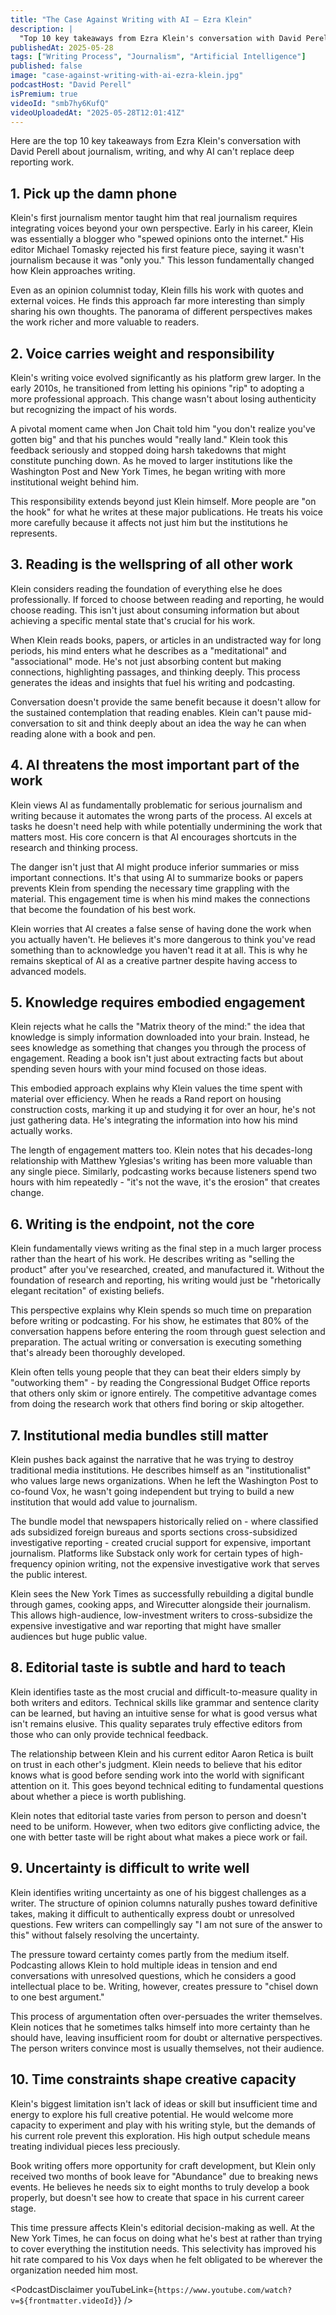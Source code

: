 ```yaml
---
title: "The Case Against Writing with AI — Ezra Klein"
description: |
  "Top 10 key takeaways from Ezra Klein's conversation with David Perell about journalism, writing, and why AI can't replace deep reporting work."
publishedAt: 2025-05-28
tags: ["Writing Process", "Journalism", "Artificial Intelligence"]
published: false
image: "case-against-writing-with-ai-ezra-klein.jpg"
podcastHost: "David Perell"
isPremium: true
videoId: "smb7hy6KufQ"
videoUploadedAt: "2025-05-28T12:01:41Z"
---
```



<PodcastSummaryPageLayout frontmatter={frontmatter}>
Here are the top 10 key takeaways from Ezra Klein's conversation with David Perell about journalism, writing, and why AI can't replace deep reporting work.

## 1. Pick up the damn phone

Klein's first journalism mentor taught him that real journalism requires integrating voices beyond your own perspective. Early in his career, Klein was essentially a blogger who "spewed opinions onto the internet." His editor Michael Tomasky rejected his first feature piece, saying it wasn't journalism because it was "only you." This lesson fundamentally changed how Klein approaches writing.

Even as an opinion columnist today, Klein fills his work with quotes and external voices. He finds this approach far more interesting than simply sharing his own thoughts. The panorama of different perspectives makes the work richer and more valuable to readers.

## 2. Voice carries weight and responsibility

Klein's writing voice evolved significantly as his platform grew larger. In the early 2010s, he transitioned from letting his opinions "rip" to adopting a more professional approach. This change wasn't about losing authenticity but recognizing the impact of his words.

A pivotal moment came when Jon Chait told him "you don't realize you've gotten big" and that his punches would "really land." Klein took this feedback seriously and stopped doing harsh takedowns that might constitute punching down. As he moved to larger institutions like the Washington Post and New York Times, he began writing with more institutional weight behind him.

This responsibility extends beyond just Klein himself. More people are "on the hook" for what he writes at these major publications. He treats his voice more carefully because it affects not just him but the institutions he represents.

## 3. Reading is the wellspring of all other work

Klein considers reading the foundation of everything else he does professionally. If forced to choose between reading and reporting, he would choose reading. This isn't just about consuming information but about achieving a specific mental state that's crucial for his work.

When Klein reads books, papers, or articles in an undistracted way for long periods, his mind enters what he describes as a "meditational" and "associational" mode. He's not just absorbing content but making connections, highlighting passages, and thinking deeply. This process generates the ideas and insights that fuel his writing and podcasting.

Conversation doesn't provide the same benefit because it doesn't allow for the sustained contemplation that reading enables. Klein can't pause mid-conversation to sit and think deeply about an idea the way he can when reading alone with a book and pen.

## 4. AI threatens the most important part of the work

Klein views AI as fundamentally problematic for serious journalism and writing because it automates the wrong parts of the process. AI excels at tasks he doesn't need help with while potentially undermining the work that matters most. His core concern is that AI encourages shortcuts in the research and thinking process.

The danger isn't just that AI might produce inferior summaries or miss important connections. It's that using AI to summarize books or papers prevents Klein from spending the necessary time grappling with the material. This engagement time is when his mind makes the connections that become the foundation of his best work.

Klein worries that AI creates a false sense of having done the work when you actually haven't. He believes it's more dangerous to think you've read something than to acknowledge you haven't read it at all. This is why he remains skeptical of AI as a creative partner despite having access to advanced models.

## 5. Knowledge requires embodied engagement

Klein rejects what he calls the "Matrix theory of the mind:" the idea that knowledge is simply information downloaded into your brain. Instead, he sees knowledge as something that changes you through the process of engagement. Reading a book isn't just about extracting facts but about spending seven hours with your mind focused on those ideas.

This embodied approach explains why Klein values the time spent with material over efficiency. When he reads a Rand report on housing construction costs, marking it up and studying it for over an hour, he's not just gathering data. He's integrating the information into how his mind actually works.

The length of engagement matters too. Klein notes that his decades-long relationship with Matthew Yglesias's writing has been more valuable than any single piece. Similarly, podcasting works because listeners spend two hours with him repeatedly - "it's not the wave, it's the erosion" that creates change.

## 6. Writing is the endpoint, not the core

Klein fundamentally views writing as the final step in a much larger process rather than the heart of his work. He describes writing as "selling the product" after you've researched, created, and manufactured it. Without the foundation of research and reporting, his writing would just be "rhetorically elegant recitation" of existing beliefs.

This perspective explains why Klein spends so much time on preparation before writing or podcasting. For his show, he estimates that 80% of the conversation happens before entering the room through guest selection and preparation. The actual writing or conversation is executing something that's already been thoroughly developed.

Klein often tells young people that they can beat their elders simply by "outworking them" - by reading the Congressional Budget Office reports that others only skim or ignore entirely. The competitive advantage comes from doing the research work that others find boring or skip altogether.

## 7. Institutional media bundles still matter

Klein pushes back against the narrative that he was trying to destroy traditional media institutions. He describes himself as an "institutionalist" who values large news organizations. When he left the Washington Post to co-found Vox, he wasn't going independent but trying to build a new institution that would add value to journalism.

The bundle model that newspapers historically relied on - where classified ads subsidized foreign bureaus and sports sections cross-subsidized investigative reporting - created crucial support for expensive, important journalism. Platforms like Substack only work for certain types of high-frequency opinion writing, not the expensive investigative work that serves the public interest.

Klein sees the New York Times as successfully rebuilding a digital bundle through games, cooking apps, and Wirecutter alongside their journalism. This allows high-audience, low-investment writers to cross-subsidize the expensive investigative and war reporting that might have smaller audiences but huge public value.

## 8. Editorial taste is subtle and hard to teach

Klein identifies taste as the most crucial and difficult-to-measure quality in both writers and editors. Technical skills like grammar and sentence clarity can be learned, but having an intuitive sense for what is good versus what isn't remains elusive. This quality separates truly effective editors from those who can only provide technical feedback.

The relationship between Klein and his current editor Aaron Retica is built on trust in each other's judgment. Klein needs to believe that his editor knows what is good before sending work into the world with significant attention on it. This goes beyond technical editing to fundamental questions about whether a piece is worth publishing.

Klein notes that editorial taste varies from person to person and doesn't need to be uniform. However, when two editors give conflicting advice, the one with better taste will be right about what makes a piece work or fail.

## 9. Uncertainty is difficult to write well

Klein identifies writing uncertainty as one of his biggest challenges as a writer. The structure of opinion columns naturally pushes toward definitive takes, making it difficult to authentically express doubt or unresolved questions. Few writers can compellingly say "I am not sure of the answer to this" without falsely resolving the uncertainty.

The pressure toward certainty comes partly from the medium itself. Podcasting allows Klein to hold multiple ideas in tension and end conversations with unresolved questions, which he considers a good intellectual place to be. Writing, however, creates pressure to "chisel down to one best argument."

This process of argumentation often over-persuades the writer themselves. Klein notices that he sometimes talks himself into more certainty than he should have, leaving insufficient room for doubt or alternative perspectives. The person writers convince most is usually themselves, not their audience.

## 10. Time constraints shape creative capacity

Klein's biggest limitation isn't lack of ideas or skill but insufficient time and energy to explore his full creative potential. He would welcome more capacity to experiment and play with his writing style, but the demands of his current role prevent this exploration. His high output schedule means treating individual pieces less preciously.

Book writing offers more opportunity for craft development, but Klein only received two months of book leave for "Abundance" due to breaking news events. He believes he needs six to eight months to truly develop a book properly, but doesn't see how to create that space in his current career stage.

This time pressure affects Klein's editorial decision-making as well. At the New York Times, he can focus on doing what he's best at rather than trying to cover everything the institution needs. This selectivity has improved his hit rate compared to his Vox days when he felt obligated to be wherever the organization needed him most.

<PodcastDisclaimer
  youTubeLink={`https://www.youtube.com/watch?v=${frontmatter.videoId}`}
/>

</PodcastSummaryPageLayout>
